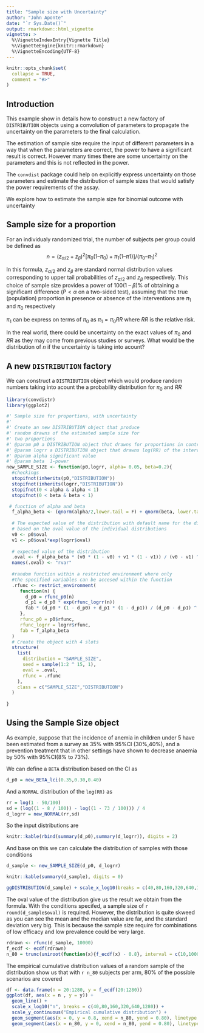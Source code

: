 ```yaml
---
title: "Sample size with Uncertainty"
author: "John Aponte"
date: "`r Sys.Date()`"
output: rmarkdown::html_vignette
vignette: >
  %\VignetteIndexEntry{Vignette Title}
  %\VignetteEngine{knitr::rmarkdown}
  %\VignetteEncoding{UTF-8}
---
```


```r
knitr::opts_chunk$set(
  collapse = TRUE,
  comment = "#>"
)
```

## Introduction

This example show in details how to construct a new factory of `DISTRIBUTION`
objects using a convolution of parameters to propagate the uncertainty on the 
parameters to the final calculation.

The estimation of sample size require the input of different parameters in a way
that when the parameters are correct, the power to have a significant result is
correct. However many times there are some uncertainty on the parameters and 
this is not reflected in the power. 

The `convdist` package could help on explicitly express uncertainty on those
parameters and estimate the distribution of sample sizes that would satisfy
the power requirements of the assay.

We explore how to estimate the sample size for binomial outcome with uncertainty

## Sample size for a proportion

For an individualy randomized trial, the number of subjects per group could
be defined as 
$$n = (z_{\alpha/2} + z_\beta)^2 [\pi_0(1 – \pi_0) + \pi_1(1 – \pi1)]/(\pi_0 – \pi_1)^2$$

In this formula, $z_{\alpha/2}$ and $z_\beta$ are standard normal distribution values 
corresponding to upper tail probabilities of $z_{\alpha/2}$ and  $z_\beta$ respectively. 
This choice of sample size provides a power of 100(1 – $\beta$)% of obtaining a significant 
difference ($P < \alpha$ on a two-sided test), assuming that the true (population)
proportion in presence or absence of the interventions are $\pi_1$ and  $\pi_0$ respectively

$\pi_1$ can be express on terms of $\pi_0$ as $\pi_1 = \pi_0 RR$ where $RR$ is 
the relative risk.

In the real world, there could be uncertainty on the exact values of $\pi_0$ and $RR$
as they may come from previous studies or surveys. What would be the distribution
of $n$ if the uncertainty is taking into acount?

## A new `DISTRIBUTION` factory

We can construct a `DISTRIBUTION` object which would produce random
numbers taking into acount the a probability distribution for $\pi_0$ and $RR$

```r
library(convdistr)
library(ggplot2)

#' Sample size for proportions, with uncertainty
#' 
#' Create an new DISTRIBUTION object that produce
#' random drawns of the estimated sample size for
#' two proportions
#' @param p0 a DISTRIBUTION object that drawns for proportions in control group
#' @param logrr a DISTRIBUTION object that drawns log(RR) of the intervention
#' @param alpha significant value
#' @param beta  1-power
new_SAMPLE_SIZE <- function(p0,logrr, alpha= 0.05, beta=0.2){
  #checkings
  stopifnot(inherits(p0,"DISTRIBUTION"))
  stopifnot(inherits(logrr,"DISTRIBUTION"))
  stopifnot(0 < alpha & alpha < 1)
  stopifnot(0 < beta & beta < 1)

 # function of alpha and beta
  f_alpha_beta <- (qnorm(alpha/2,lower.tail = F) + qnorm(beta, lower.tail = F)) ^ 2 
  
  # The expected value of the distribution with default name for the dimension
  # based on the oval value of the individual distributions  
  v0 <- p0$oval
  v1 <- p0$oval*exp(logrr$oval)
  
  # expected value of the distribution
  .oval <- f_alpha_beta * (v0 * (1 - v0) + v1 * (1 - v1)) / (v0 - v1) ^ 2
  names(.oval) <- "rvar"
    
  #random function within a restricted environment where only
  #the specified variables can be accesed within the function
  .rfunc <- restrict_environment(
     function(n) {
       d_p0 = rfunc_p0(n)
       d_p1 = d_p0 * exp(rfunc_logrr(n))
       fab * (d_p0 * (1 - d_p0) + d_p1 * (1 - d_p1)) / (d_p0 - d_p1) ^ 2
     },
     rfunc_p0 = p0$rfunc,
     rfunc_logrr = logrr$rfunc,
     fab = f_alpha_beta
  )
  # Create the object with 4 slots
  structure(
    list(
      distribution = "SAMPLE_SIZE",
      seed = sample(1:2 ^ 15, 1),
      oval = .oval,
      rfunc = .rfunc
    ), 
    class = c("SAMPLE_SIZE","DISTRIBUTION")
  )
  
}
```

## Using the Sample Size object

As example, suppose that the incidence of anemia in children under 5 have
been estimated from a survey as 35% with 95%CI (30%,40%), and a prevention
treatment that in other settings have shown to decrease anaemia by 50% with 95%CI(8% to 73%).

We can define a `BETA` distribution based on the CI as

```r
d_p0 = new_BETA_lci(0.35,0.30,0.40)
```

And a `NORMAL` distribution of the `log(RR)` as
```r
rr = log(1 - 50/100)
sd = (log((1 - 8 / 100)) - log((1 - 73 / 100))) / 4
d_logrr = new_NORMAL(rr,sd)
```

So the input distributions are
```r
knitr::kable(rbind(summary(d_p0),summary(d_logrr)), digits = 2)
```

And base on this we can calculate the distribution of samples with those conditions

```r
d_sample <- new_SAMPLE_SIZE(d_p0, d_logrr)
```
```r
knitr::kable(summary(d_sample), digits = 0)
```

```r
ggDISTRIBUTION(d_sample) + scale_x_log10(breaks = c(40,80,160,320,640,1280), limits = c(-Inf, 1500))
```

The oval value of the distribution give us the result we obtain from the formula. With the
conditions specifed, a sample size of ```r round(d_sample$oval)``` is required. However,
the distribution is quite skweed as you can see the mean and the median value are far, and the 
standard deviation very big. This is because the sample size require for combinations 
of low efficacy and low prevalence could be very large.

```r
rdrawn <- rfunc(d_sample, 10000)
f_ecdf <- ecdf(rdrawn)
n_80 = trunc(uniroot(function(x){f_ecdf(x) - 0.8}, interval = c(10,10000))$root)
```
The empirical cumulative distribution values of a random sample of the distribution
show us that with ```r n_80``` subjects per arm, 80% of the possible scenarios 
are covered


```r
df <- data.frame(n = 20:1280, y = f_ecdf(20:1280))
ggplot(df, aes(x = n , y = y)) +
  geom_line() +
  scale_x_log10("n", breaks = c(40,80,160,320,640,1280)) +
  scale_y_continuous("Empirical cumulative distribution") +
  geom_segment(aes(x = 0, y = 0.8, xend = n_80, yend = 0.80), linetype = 2, color = "red") +
  geom_segment(aes(x = n_80, y = 0, xend = n_80, yend = 0.80), linetype = 2, color = "red")
```

